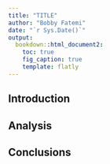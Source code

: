 ```yaml
---
title: "TITLE"
author: "Bobby Fatemi"
date: "`r Sys.Date()`"
output:
  bookdown::html_document2:
    toc: true
    fig_caption: true
    template: flatly
---
```


## Introduction

## Analysis

## Conclusions
